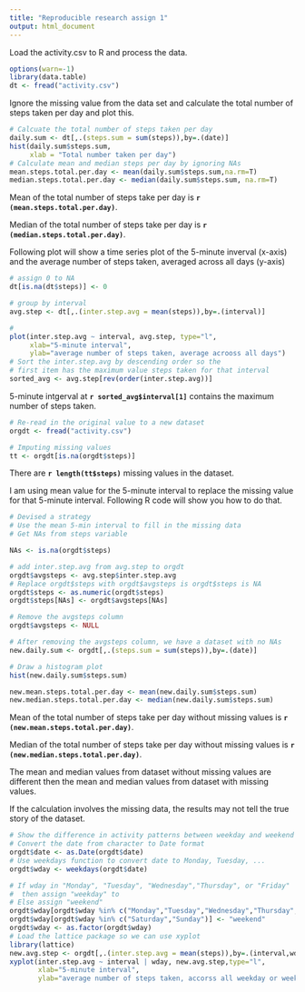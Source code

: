 ```yaml
---
title: "Reproducible research assign 1"
output: html_document
---
```


Load the activity.csv to R and process the data. 

```r
options(warn=-1)
library(data.table)
dt <- fread("activity.csv")
```

Ignore the missing value from the data set and 
calculate the total number of steps taken per day and 
plot this. 

```r
# Calcuate the total number of steps taken per day
daily.sum <- dt[,.(steps.sum = sum(steps)),by=.(date)]
hist(daily.sum$steps.sum,
     xlab = "Total number taken per day")
# Calculate mean and median steps per day by ignoring NAs
mean.steps.total.per.day <- mean(daily.sum$steps.sum,na.rm=T)
median.steps.total.per.day <- median(daily.sum$steps.sum, na.rm=T)
```

Mean of the total number of steps take per day is **`r (mean.steps.total.per.day)`**.

Median of the total number of steps take per day is **`r (median.steps.total.per.day)`**.

Following plot will show a time series plot of the 5-minute inverval (x-axis) and 
the average number of steps taken, averaged across all days (y-axis)

```r
# assign 0 to NA
dt[is.na(dt$steps)] <- 0

# group by interval
avg.step <- dt[,.(inter.step.avg = mean(steps)),by=.(interval)]

# 
plot(inter.step.avg ~ interval, avg.step, type="l",
     xlab="5-minute interval",
     ylab="average number of steps taken, average acrooss all days")
# Sort the inter.step.avg by descending order so the 
# first item has the maximum value steps taken for that interval
sorted_avg <- avg.step[rev(order(inter.step.avg))]
```

5-minute intgerval at **`r sorted_avg$interval[1]`** contains the maximum number of steps taken. 

```r
# Re-read in the original value to a new dataset
orgdt <- fread("activity.csv")

# Imputing missing values
tt <- orgdt[is.na(orgdt$steps)]
```

There are **`r length(tt$steps) `** missing values in the dataset.

I am using mean value for the 5-minute interval to replace the missing value for
that 5-minute interval. Following R code will show you how to do that.

```r
# Devised a strategy 
# Use the mean 5-min interval to fill in the missing data
# Get NAs from steps variable 

NAs <- is.na(orgdt$steps)

# add inter.step.avg from avg.step to orgdt 
orgdt$avgsteps <- avg.step$inter.step.avg
# Replace orgdt$steps with orgdt$avgsteps is orgdt$steps is NA
orgdt$steps <- as.numeric(orgdt$steps)
orgdt$steps[NAs] <- orgdt$avgsteps[NAs]

# Remove the avgsteps column 
orgdt$avgsteps <- NULL

# After removing the avgsteps column, we have a dataset with no NAs
new.daily.sum <- orgdt[,.(steps.sum = sum(steps)),by=.(date)]

# Draw a histogram plot 
hist(new.daily.sum$steps.sum)

new.mean.steps.total.per.day <- mean(new.daily.sum$steps.sum)
new.median.steps.total.per.day <- median(new.daily.sum$steps.sum)
```
Mean of the total number of steps take per day without missing values is **`r (new.mean.steps.total.per.day)`**.

Median of the total number of steps take per day without missing values is **`r (new.median.steps.total.per.day)`**.

The mean and median values from dataset without missing values are different then the mean and median values from dataset with missing values.

If the calculation involves the missing data, the results may not tell the true story of the dataset. 


```r
# Show the difference in activity patterns between weekday and weekend
# Convert the date from character to Date format
orgdt$date <- as.Date(orgdt$date)
# Use weekdays function to convert date to Monday, Tuesday, ...
orgdt$wday <- weekdays(orgdt$date)

# If wday in "Monday", "Tuesday", "Wednesday","Thursday", or "Friday"
#  then assign "weekday" to 
# Else assign "weekend" 
orgdt$wday[orgdt$wday %in% c("Monday","Tuesday","Wednesday","Thursday","Friday")] <- "weekday"
orgdt$wday[orgdt$wday %in% c("Saturday","Sunday")] <- "weekend"
orgdt$wday <- as.factor(orgdt$wday)
# Load the lattice package so we can use xyplot
library(lattice)
new.avg.step <- orgdt[,.(inter.step.avg = mean(steps)),by=.(interval,wday)]
xyplot(inter.step.avg ~ interval | wday, new.avg.step,type="l",
       xlab="5-minute interval",
       ylab="average number of steps taken, accorss all weekday or weekend")

```


